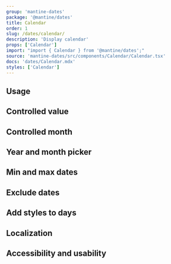```yaml
---
group: 'mantine-dates'
package: '@mantine/dates'
title: Calendar
order: 1
slug: /dates/calendar/
description: 'Display calendar'
props: ['Calendar']
import: "import { Calendar } from '@mantine/dates';"
source: 'mantine-dates/src/components/Calendar/Calendar.tsx'
docs: 'dates/Calendar.mdx'
styles: ['Calendar']
---
```


## Usage

## Controlled value

## Controlled month

## Year and month picker

## Min and max dates

## Exclude dates

## Add styles to days

## Localization

## Accessibility and usability

